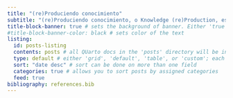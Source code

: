 ```yaml
---
title: "(re)Produciendo conocimiento"
subtitle: "(re)Produciendo conocimiento, o Knowledge (re)Production, es un \"blog\" donde comparto agunas reflexiones sobre cómo percibo aquello que me acontece, explorando temas de manera lúdica y progresiva. Sin pausa pero sin prisas."
title-block-banner: true # sets the background of banner. Either 'true', an image, or a color. 
#title-block-banner-color: black # sets color of the text
listing:
  id: posts-listing
  contents: posts # all QUarto docs in the 'posts' directory will be included on your listing page
  type: default # either 'grid', 'default', 'table', or 'custom'; each type has its own set of yaml options to include
  sort: "date desc" # sort can be done on more than one field
  categories: true # allows you to sort posts by assigned categories
  feed: true
bibliography: references.bib
---
```

:::{#posts-listing}
:::
